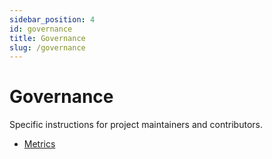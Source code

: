```yaml
---
sidebar_position: 4
id: governance
title: Governance
slug: /governance
---
```


# Governance

Specific instructions for project maintainers and contributors.

- [Metrics](/governance/metrics)

